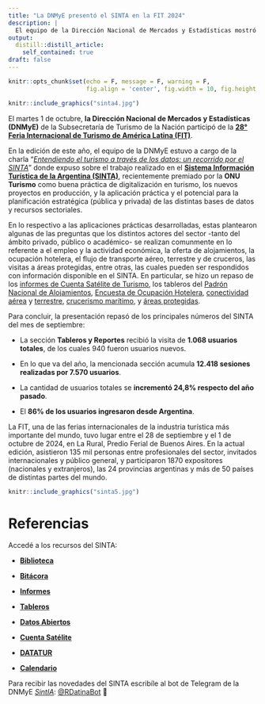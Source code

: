 ```yaml
---
title: "La DNMyE presentó el SINTA en la FIT 2024"
description: |
  El equipo de la Dirección Nacional de Mercados y Estadísticas mostró los nuevos desarrollos del Sistema de Información Turística de la Argentina
output:
  distill::distill_article:
    self_contained: true
draft: false
---
```


```r
knitr::opts_chunk$set(echo = F, message = F, warning = F, 
                      fig.align = 'center', fig.width = 10, fig.height = 6)
```

```r
knitr::include_graphics("sinta4.jpg")
```

El martes 1 de octubre, **la Dirección Nacional de Mercados y Estadísticas (DNMyE)** de la Subsecretaría de Turismo de la Nación participó de la **[28° Feria Internacional de Turismo de América Latina (FIT)](https://fit.org.ar/)**.

En la edición de este año, el equipo de la DNMyE estuvo a cargo de la charla "*[Entendiendo el turismo a través de los datos: un recorrido por el SINTA](https://d4t4tur.github.io/presentaciones/SINTA_FIT2024.html#1)*" donde expuso sobre el trabajo realizado en el **[Sistema Información Turística de la Argentina (SINTA)](https://www.yvera.tur.ar/sinta/)**, recientemente premiado por la **ONU Turismo** como buena práctica de digitalización en turismo, los nuevos proyectos en producción, y la aplicación práctica y el potencial para la planificación estratégica (pública y privada) de las distintas bases de datos y recursos sectoriales.

En lo respectivo a las aplicaciones prácticas desarrolladas, estas plantearon algunas de las preguntas que los distintos actores del sector -tanto del ámbito privado, público o académico- se realizan comunmente en lo referente a el empleo y la actividad económica, la oferta de alojamientos, la ocupación hotelera, el flujo de transporte aéreo, terrestre y de cruceros, las visitas a áreas protegidas, entre otras, las cuales pueden ser respondidos con información disponible en el SINTA. En particular, se hizo un repaso de los [informes de Cuenta Satélite de Turismo](https://www.yvera.tur.ar/sinta/informe/info/cuenta-satelite-de-turismo), los tableros del [Padrón Nacional de Alojamientos](https://tableros.yvera.tur.ar/puna/), [Encuesta de Ocupación Hotelera](https://tableros.yvera.tur.ar/tablero_eoh/), [conectividad aérea](https://tableros.yvera.tur.ar/conectividad/) y [terrestre](https://tableros.yvera.tur.ar/conectividad_terrestre/), [crucerismo marítimo](https://tableros.yvera.tur.ar/crucerismo/), y [áreas protegidas](https://tableros.yvera.tur.ar/tablero_areas_protegidas/).

Para concluir, la presentación repasó de los principales números del SINTA del mes de septiembre:

+ La sección **Tableros y Reportes** recibió la visita de **1.068 usuarios totales**, de los cuales 940 fueron usuarios nuevos.

+ En lo que va del año, la mencionada sección acumula **12.418 sesiones realizadas por 7.570 usuarios**.

+ La cantidad de usuarios totales se **incrementó 24,8% respecto del año pasado**.

+ El **86% de los usuarios ingresaron desde Argentina**.

La FIT, una de las ferias internacionales de la industria turística más importante del mundo, tuvo lugar entre el 28 de septiembre y el 1 de octubre de 2024, en La Rural, Predio Ferial de Buenos Aires. En la actual edición, asistieron 135 mil personas entre profesionales del sector, invitados internacionales y público general, y participaron 1870 expositores (nacionales y extranjeros), las 24 provincias argentinas y más de 50 países de distintas partes del mundo.

```r
knitr::include_graphics("sinta5.jpg")
```


# Referencias

Accedé a los recursos del SINTA:

+ **[Biblioteca](https://biblioteca.yvera.tur.ar/)**

+ **[Bitácora](https://bitacora.yvera.tur.ar/)**

+ **[Informes](https://www.yvera.tur.ar/sinta/informe)**

+ **[Tableros](https://tableros.yvera.tur.ar/)**

+ **[Datos Abiertos](http://datos.yvera.gob.ar/)**

+ **[Cuenta Satélite](https://www.yvera.tur.ar/sinta/informe/info/cuenta-satelite-de-turismo)**

+ **[DATATUR](https://datatur.yvera.tur.ar/)**

+ **[Calendario](https://calendario.yvera.tur.ar/)**

::: {.infobox}
Para recibir las novedades del SINTA escribíle al bot de Telegram de la DNMyE <a href=‘https://bitacora.yvera.tur.ar/posts/2022-09-08-sintia/’ target=‘_blank’>*SintIA*</a>: <a href=‘https://t.me/RDatinaBot’ target=‘_blank’>@RDatinaBot</a> 🤖
:::



